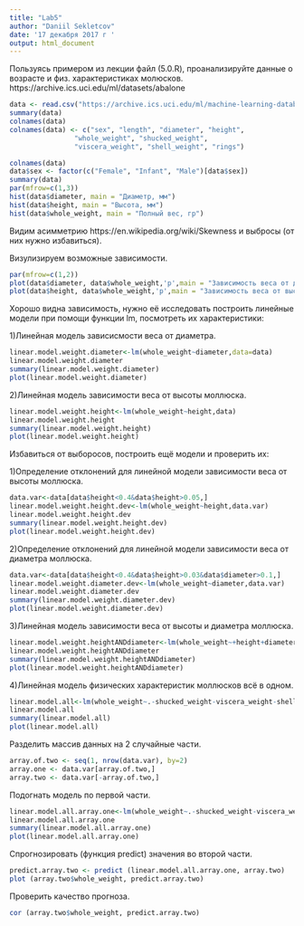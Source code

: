 ---
title: "Lab5"
author: "Daniil Sekletcov"
date: '17 декабря 2017 г '
output: html_document
---

Пользуясь примером из лекции файл (5.0.R), проанализируйте данные о возрасте и физ. характеристиках молюсков.
https://archive.ics.uci.edu/ml/datasets/abalone

```{r}
data <- read.csv("https://archive.ics.uci.edu/ml/machine-learning-databases/abalone/abalone.data", header=TRUE, sep=",")
summary(data)
colnames(data)
colnames(data) <- c("sex", "length", "diameter", "height", 
                "whole_weight", "shucked_weight",
                "viscera_weight", "shell_weight", "rings")

colnames(data)
data$sex <- factor(c("Female", "Infant", "Male")[data$sex])
summary(data)
par(mfrow=c(1,3)) 
hist(data$diameter, main = "Диаметр, мм")
hist(data$height, main = "Высота, мм")
hist(data$whole_weight, main = "Полный вес, гр")
```

Видим асимметрию https://en.wikipedia.org/wiki/Skewness и выбросы (от них нужно избавиться).

Визулизируем возможные зависимости.
```{r}
par(mfrow=c(1,2)) 
plot(data$diameter, data$whole_weight,'p',main = "Зависимость веса от диаметра")
plot(data$height, data$whole_weight,'p',main = "Зависимость веса от высоты")
```
Хорошо видна зависимость, нужно её исследовать построить линейные модели при помощи функции lm, посмотреть их характеристики:

1)Линейная модель зависисмости веса от диаметра.
```{r}
linear.model.weight.diameter<-lm(whole_weight~diameter,data=data)
linear.model.weight.diameter
summary(linear.model.weight.diameter)
plot(linear.model.weight.diameter)
```

2)Линейная модель зависимости веса от высоты моллюска.
```{r}
linear.model.weight.height<-lm(whole_weight~height,data)
linear.model.weight.height
summary(linear.model.weight.height)
plot(linear.model.weight.height)
```

Избавиться от выборосов, построить ещё модели и проверить их:

1)Определение отклонений для линейной модели зависимости веса от высоты моллюска.
```{r}
data.var<-data[data$height<0.4&data$height>0.05,]
linear.model.weight.height.dev<-lm(whole_weight~height,data.var)
linear.model.weight.height.dev
summary(linear.model.weight.height.dev)
plot(linear.model.weight.height.dev)
```

2)Определение отклонений для линейной модели зависимости веса от диаметра моллюска.
```{r}
data.var<-data[data$height<0.4&data$height>0.03&data$diameter>0.1,]
linear.model.weight.diameter.dev<-lm(whole_weight~diameter,data.var)
linear.model.weight.diameter.dev
summary(linear.model.weight.diameter.dev)
plot(linear.model.weight.diameter.dev)
```

3)Линейная модель зависимости веса от высоты и диаметра моллюска.
```{r}
linear.model.weight.heightANDdiameter<-lm(whole_weight~+height+diameter,data.var)
linear.model.weight.heightANDdiameter
summary(linear.model.weight.heightANDdiameter)
plot(linear.model.weight.heightANDdiameter)
```

4)Линейная модель физических характеристик моллюсков всё в одном.
```{r}
linear.model.all<-lm(whole_weight~.-shucked_weight-viscera_weight-shell_weight,data.var)
linear.model.all
summary(linear.model.all)
plot(linear.model.all)
```

Разделить массив данных на 2 случайные части.
```{r}
array.of.two <- seq(1, nrow(data.var), by=2)
array.one <- data.var[array.of.two,]
array.two <- data.var[-array.of.two,]
```

Подогнать модель по первой части.
```{r}
linear.model.all.array.one<-lm(whole_weight~.-shucked_weight-viscera_weight-shell_weight,data=array.one)
linear.model.all.array.one
summary(linear.model.all.array.one)
plot(linear.model.all.array.one)
```

Спрогнозировать (функция predict) значения во второй части.
```{r}
predict.array.two <- predict (linear.model.all.array.one, array.two)
plot (array.two$whole_weight, predict.array.two)
```

Проверить качество прогноза.
```{r}
cor (array.two$whole_weight, predict.array.two)
```